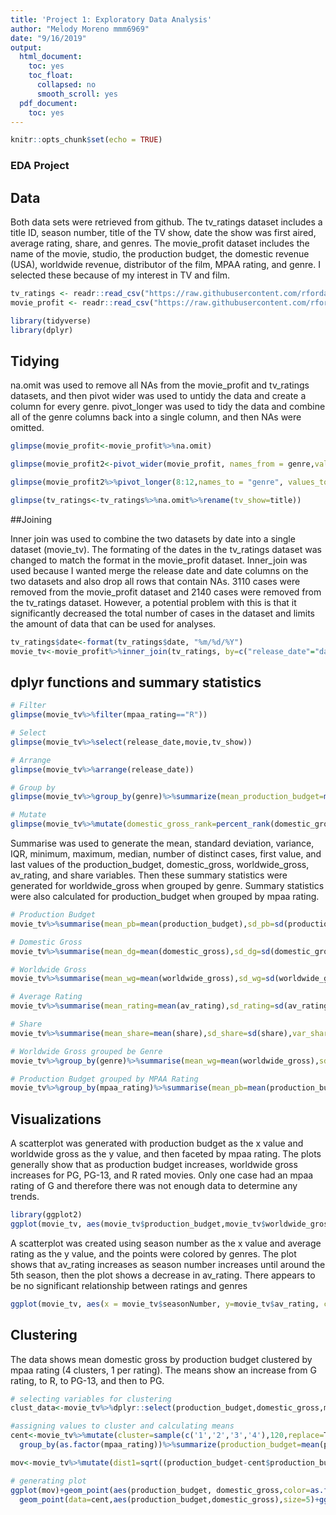 ```yaml
---
title: 'Project 1: Exploratory Data Analysis'
author: "Melody Moreno mmm6969"
date: "9/16/2019"
output:
  html_document:
    toc: yes
    toc_float:
      collapsed: no
      smooth_scroll: yes
  pdf_document:
    toc: yes
---
```


```r
knitr::opts_chunk$set(echo = TRUE)
```

### EDA Project

## Data

Both data sets were retrieved from github. The tv_ratings dataset includes a title ID, season number, title of the TV show, date the show was first aired, average rating, share, and genres. The movie_profit dataset includes the name of the movie, studio, the production budget, the domestic revenue (USA), worldwide revenue, distributor of the film, MPAA rating, and genre. I selected these because of my interest in TV and film. 

```R
tv_ratings <- readr::read_csv("https://raw.githubusercontent.com/rfordatascience/tidytuesday/master/data/2019/2019-01-08/IMDb_Economist_tv_ratings.csv")
movie_profit <- readr::read_csv("https://raw.githubusercontent.com/rfordatascience/tidytuesday/master/data/2018/2018-10-23/movie_profit.csv")

library(tidyverse)
library(dplyr)
```


## Tidying

na.omit was used to remove all NAs from the movie_profit and tv_ratings datasets, and then pivot wider was used to untidy the data and create a column for every genre. pivot_longer was used to tidy the data and combine all of the genre columns back into a single column, and then NAs were omitted. 
```R
glimpse(movie_profit<-movie_profit%>%na.omit)

glimpse(movie_profit2<-pivot_wider(movie_profit, names_from = genre,values_from = distributor))

glimpse(movie_profit2%>%pivot_longer(8:12,names_to = "genre", values_to = "distributor")%>%na.omit)

glimpse(tv_ratings<-tv_ratings%>%na.omit%>%rename(tv_show=title))
```

##Joining 

Inner join was used to combine the two datasets by date into a single dataset (movie_tv). The formating of the dates in the tv_ratings dataset was changed to match the format in the movie_profit dataset. Inner_join was used because I wanted merge the release date and date columns on the two datasets and also drop all rows that contain NAs. 3110 cases were removed from the movie_profit dataset and 2140 cases were removed from the tv_ratings dataset. However, a potential problem with this is that it significantly decreased the total number of cases in the dataset and limits the amount of data that can be used for analyses. 
```R
tv_ratings$date<-format(tv_ratings$date, "%m/%d/%Y")
movie_tv<-movie_profit%>%inner_join(tv_ratings, by=c("release_date"="date"))
```

## dplyr functions and summary statistics


```R
# Filter
glimpse(movie_tv%>%filter(mpaa_rating=="R"))

# Select
glimpse(movie_tv%>%select(release_date,movie,tv_show))

# Arrange
glimpse(movie_tv%>%arrange(release_date))

# Group by
glimpse(movie_tv%>%group_by(genre)%>%summarize(mean_production_budget=mean(production_budget)))

# Mutate 
glimpse(movie_tv%>%mutate(domestic_gross_rank=percent_rank(domestic_gross)))
```
    
Summarise was used to generate the mean, standard deviation, variance, IQR, minimum, maximum, median, number of distinct cases, first value, and last values of the production_budget, domestic_gross, worldwide_gross, av_rating, and share variables. Then these summary statistics were generated for worldwide_gross when grouped by genre. Summary statistics were also calculated for production_budget when grouped by mpaa rating.
```R
# Production Budget 
movie_tv%>%summarise(mean_pb=mean(production_budget),sd_pb=sd(production_budget),var_pb=var(production_budget),IQR_pb=IQR(production_budget),min_pb=min(production_budget),med_bp=median(production_budget),max_pb=max(production_budget),ndist_pb=n_distinct(production_budget),first_pb=first(production_budget), last_pb=last(production_budget))

# Domestic Gross
movie_tv%>%summarise(mean_dg=mean(domestic_gross),sd_dg=sd(domestic_gross),var_dg=var(domestic_gross),IQR_dg=IQR(domestic_gross),min_dg=min(domestic_gross),med_dg=median(domestic_gross),max_dg=max(domestic_gross),ndist_dg=n_distinct(domestic_gross),first_dg=first(domestic_gross),last_dg=last(domestic_gross))

# Worldwide Gross
movie_tv%>%summarise(mean_wg=mean(worldwide_gross),sd_wg=sd(worldwide_gross),var_wg=var(worldwide_gross),IQR_wg=IQR(worldwide_gross),min_wg=min(worldwide_gross),med_wg=median(worldwide_gross),max_wg=max(worldwide_gross),ndist_wg=n_distinct(worldwide_gross),first_wg=first(worldwide_gross),last_wg=last(worldwide_gross))

# Average Rating
movie_tv%>%summarise(mean_rating=mean(av_rating),sd_rating=sd(av_rating),var_rating=var(av_rating),IQR_rating=IQR(av_rating),min_rating=min(av_rating),med_rating=median(av_rating),max_rating=max(av_rating),ndist_rating=n_distinct(av_rating),first_rating=first(av_rating),last_rating=last(av_rating))

# Share
movie_tv%>%summarise(mean_share=mean(share),sd_share=sd(share),var_share=var(share),IQR_share=IQR(share),min_share=min(share),med_share=median(share),max_share=max(share),ndist_share=n_distinct(share),first_share=first(share),last_share=last(share))

# Worldwide Gross grouped be Genre
movie_tv%>%group_by(genre)%>%summarise(mean_wg=mean(worldwide_gross),sd_wg=sd(worldwide_gross),var_wg=var(worldwide_gross),IQR_wg=IQR(worldwide_gross),min_wg=min(worldwide_gross),med_wg=median(worldwide_gross),max_wg=max(worldwide_gross),ndist_wg=n_distinct(worldwide_gross),first_wg=first(worldwide_gross),last_wg=last(worldwide_gross))

# Production Budget grouped by MPAA Rating
movie_tv%>%group_by(mpaa_rating)%>%summarise(mean_pb=mean(production_budget),sd_pb=sd(production_budget),var_pb=var(production_budget),IQR_pb=IQR(production_budget),min_pb=min(production_budget),med_bp=median(production_budget),max_pb=max(production_budget),ndist_pb=n_distinct(production_budget),first_pb=first(production_budget),last_pb=last(production_budget))
```
 
## Visualizations

A scatterplot was generated with production budget as the x value and worldwide gross as the y value, and then faceted by mpaa rating. The plots generally show that as production budget increases, worldwide gross increases for PG, PG-13, and R rated movies. Only one case had an mpaa rating of G and therefore there was not enough data to determine any trends.     
```R
library(ggplot2)
ggplot(movie_tv, aes(movie_tv$production_budget,movie_tv$worldwide_gross, color=movie_tv$mpaa_rating))+geom_point(stat="summary", fun.y="mean")+xlab("Production Budget")+ylab("Average Worldwide Gross")+ggtitle("Average Worldwide Gross by Production Budget and MPAA Rating")+facet_wrap(~movie_tv$mpaa_rating)+theme_dark()+theme(legend.position="none")

```

A scatterplot was created using season number as the x value and average rating as the y value, and the points were colored by genres. The plot shows that av_rating increases as season number increases until around the 5th season, then the plot shows a decrease in av_rating. There appears to be no significant relationship between ratings and genres 
```R
ggplot(movie_tv, aes(x = movie_tv$seasonNumber, y=movie_tv$av_rating, color=movie_tv$genres))+geom_point()+theme(legend.position="none")+xlab("Season Number")+ylab("Rating")+ggtitle("Ratings by Season Number")+scale_x_continuous(breaks = c(1, 2, 3, 4, 5, 6, 7, 8, 9, 10))

```


## Clustering

The data shows mean domestic gross by production budget clustered by mpaa rating (4 clusters, 1 per rating). The means show an increase from G rating, to R, to PG-13, and then to PG. 

```R
# selecting variables for clustering
clust_data<-movie_tv%>%dplyr::select(production_budget,domestic_gross,mpaa_rating)

#assigning values to cluster and calculating means 
cent<-movie_tv%>%mutate(cluster=sample(c('1','2','3','4'),120,replace=T))%>%
  group_by(as.factor(mpaa_rating))%>%summarize(production_budget=mean(production_budget),domestic_gross=mean(domestic_gross))

mov<-movie_tv%>%mutate(dist1=sqrt((production_budget-cent$production_budget[1])^2+(domestic_gross-cent$domestic_gross[1])^2),dist2=sqrt((production_budget-cent$production_budget[2])^2+(domestic_gross-cent$domestic_gross[2])^2),dist3=sqrt((production_budget-cent$production_budget[3])^2+(domestic_gross-cent$domestic_gross[3])^2), dist4=sqrt((production_budget-cent$production_budget[4]^2+domestic_gross-cent$domestic_gross[4]^2)))%>%rowwise()%>%mutate(cluster=as.factor(which.min(c(dist1,dist2,dist3,dist4))))

# generating plot 
ggplot(mov)+geom_point(aes(production_budget, domestic_gross,color=as.factor(mpaa_rating)))+
  geom_point(data=cent,aes(production_budget,domestic_gross),size=5)+ggtitle("Domestic Gross by Production Budget")+xlab("Production Budget")+ylab("Domestic Gross")

```

  